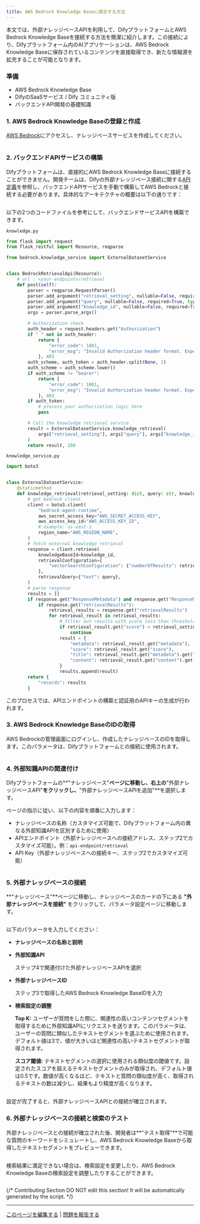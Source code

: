 ```yaml
---
title: AWS Bedrock Knowledge Baseに統合する方法
---
```



本文では、外部ナレッジベースAPIを利用して、DifyプラットフォームとAWS Bedrock Knowledge Baseを接続する方法を簡潔に紹介します。この接続により、Difyプラットフォーム内のAIアプリケーションは、AWS Bedrock Knowledge Baseに保存されているコンテンツを直接取得でき、新たな情報源を拡充することが可能となります。

### 準備

* AWS Bedrock Knowledge Base
* DifyのSaaSサービス / Dify コミュニティ版
* バックエンドAPI開発の基礎知識

### 1. AWS Bedrock Knowledge Baseの登録と作成

[AWS Bedrock](https://aws.amazon.com/bedrock/)にアクセスし、ナレッジベースサービスを作成してください。

<img
src="https://assets-docs.dify.ai/dify-enterprise-mintlify/jp/learn-more/use-cases/1bf24647a5ffeba4accecd1052011980.png"
className="mx-auto"
alt=""
/>

### 2. バックエンドAPIサービスの構築

Difyプラットフォームは、直接的にAWS Bedrock Knowledge Baseに接続することができません。開発チームは、Difyの外部ナレッジベース接続に関する[API定義](/ja-jp/guides/knowledge-base/api-documentation/external-knowledge-api-documentation)を参照し、バックエンドAPIサービスを手動で構築してAWS Bedrockと接続する必要があります。具体的なアーキテクチャの概要は以下の通りです：

<img
src="https://assets-docs.dify.ai/dify-enterprise-mintlify/jp/learn-more/use-cases/c57ce0a77ee668268f53e91497bd5c2b.png"
className="mx-auto"
alt=""
/>

以下の2つのコードファイルを参考にして、バックエンドサービスAPIを構築できます。

`knowledge.py`

```python
from flask import request
from flask_restful import Resource, reqparse

from bedrock.knowledge_service import ExternalDatasetService


class BedrockRetrievalApi(Resource):
    # url : <your-endpoint>/retrieval
    def post(self):
        parser = reqparse.RequestParser()
        parser.add_argument("retrieval_setting", nullable=False, required=True, type=dict, location="json")
        parser.add_argument("query", nullable=False, required=True, type=str,)
        parser.add_argument("knowledge_id", nullable=False, required=True, type=str)
        args = parser.parse_args()

        # Authorization check
        auth_header = request.headers.get("Authorization")
        if " " not in auth_header:
            return {
                "error_code": 1001,
                "error_msg": "Invalid Authorization header format. Expected 'Bearer <api-key>' format."
            }, 403
        auth_scheme, auth_token = auth_header.split(None, 1)
        auth_scheme = auth_scheme.lower()
        if auth_scheme != "bearer":
            return {
                "error_code": 1001,
                "error_msg": "Invalid Authorization header format. Expected 'Bearer <api-key>' format."
            }, 403
        if auth_token:
            # process your authorization logic here
            pass

        # Call the knowledge retrieval service
        result = ExternalDatasetService.knowledge_retrieval(
            args["retrieval_setting"], args["query"], args["knowledge_id"]
        )
        return result, 200
```

`knowledge_service.py`

```python
import boto3


class ExternalDatasetService:
    @staticmethod
    def knowledge_retrieval(retrieval_setting: dict, query: str, knowledge_id: str):
        # get bedrock client
        client = boto3.client(
            "bedrock-agent-runtime",
            aws_secret_access_key="AWS_SECRET_ACCESS_KEY",
            aws_access_key_id="AWS_ACCESS_KEY_ID",
            # example: us-east-1
            region_name="AWS_REGION_NAME",
        )
        # fetch external knowledge retrieval
        response = client.retrieve(
            knowledgeBaseId=knowledge_id,
            retrievalConfiguration={
                "vectorSearchConfiguration": {"numberOfResults": retrieval_setting.get("top_k"), "overrideSearchType": "HYBRID"}
            },
            retrievalQuery={"text": query},
        )
        # parse response
        results = []
        if response.get("ResponseMetadata") and response.get("ResponseMetadata").get("HTTPStatusCode") == 200:
            if response.get("retrievalResults"):
                retrieval_results = response.get("retrievalResults")
                for retrieval_result in retrieval_results:
                    # filter out results with score less than threshold
                    if retrieval_result.get("score") < retrieval_setting.get("score_threshold", .0):
                        continue
                    result = {
                        "metadata": retrieval_result.get("metadata"),
                        "score": retrieval_result.get("score"),
                        "title": retrieval_result.get("metadata").get("x-amz-bedrock-kb-source-uri"),
                        "content": retrieval_result.get("content").get("text"),
                    }
                    results.append(result)
        return {
            "records": results
        }
```

このプロセスでは、APIエンドポイントの構築と認証用のAPIキーの生成が行われます。

### 3. AWS Bedrock Knowledge BaseのIDの取得

AWS Bedrockの管理画面にログインし、作成したナレッジベースのIDを取得します。このパラメータは、Difyプラットフォームとの接続に使用されます。

<img
src="https://assets-docs.dify.ai/dify-enterprise-mintlify/jp/learn-more/use-cases/03fd7e383daf419765bbfd05c3742923.png"
className="mx-auto"
alt=""
/>

### 4. 外部知識APIの関連付け

Difyプラットフォームの**"ナレッジベース"**ページに移動し、右上の**"外部ナレッジベースAPI"**をクリックし、**"外部ナレッジベースAPIを追加"**を選択します。

ページの指示に従い、以下の内容を順番に入力します：

- ナレッジベースの名称（カスタマイズ可能で、Difyプラットフォーム内の異なる外部知識APIを区別するために使用）
- APIエンドポイント（外部ナレッジベースへの接続アドレス、ステップ2でカスタマイズ可能）。例：`api-endpoint/retrieval`
- API Key（外部ナレッジベースへの接続キー、ステップ2でカスタマイズ可能）

<img
src="https://assets-docs.dify.ai/dify-enterprise-mintlify/jp/learn-more/use-cases/4f2ce69f8c59e788beb91303c68db571.png"
className="mx-auto"
alt=""
/>

### 5. 外部ナレッジベースの接続

**"ナレッジベース"**ページに移動し、ナレッジベースのカードの下にある **"外部ナレッジベースを接続"** をクリックして、パラメータ設定ページに移動します。

<img
src="https://assets-docs.dify.ai/dify-enterprise-mintlify/jp/learn-more/use-cases/c3c30c7ed923ee1d7986e92bb35186c6.png"
className="mx-auto"
alt=""
/>

以下のパラメータを入力してください：

* **ナレッジベースの名称と説明**
* **外部知識API**

  ステップ4で関連付けた外部ナレッジベースAPIを選択

* **外部ナレッジベースID**

  ステップ3で取得したAWS Bedrock Knowledge BaseIDを入力

* **検索設定の調整**

  **Top K:** ユーザーが質問をした際に、関連性の高いコンテンツセグメントを取得するために外部知識APIにリクエストを送ります。このパラメータは、ユーザーの質問に類似したテキストセグメントを選ぶために使用されます。デフォルト値は3で、値が大きいほど関連性の高いテキストセグメントが取得されます。

  **スコア閾値:** テキストセグメントの選択に使用される類似度の閾値です。設定されたスコアを超えるテキストセグメントのみが取得され、デフォルト値は0.5です。数値が高くなるほど、テキストと質問の類似度が高く、取得されるテキストの数は減少し、結果もより精度が高くなります。

<img
src="https://assets-docs.dify.ai/dify-enterprise-mintlify/jp/learn-more/use-cases/58c324c08c1c5fc23ab31e04967ae449.png"
className="mx-auto"
alt=""
/>

設定が完了すると、外部ナレッジベースAPIとの接続が確立されます。

### 6. 外部ナレッジベースの接続と検索のテスト

外部ナレッジベースとの接続が確立された後、開発者は**"テスト取得"**で可能な質問のキーワードをシミュレートし、AWS Bedrock Knowledge Baseから取得したテキストセグメントをプレビューできます。

<img
src="https://assets-docs.dify.ai/dify-enterprise-mintlify/jp/learn-more/use-cases/fbc64f060f9fda83847428439b07c247.png"
className="mx-auto"
alt=""
/>

検索結果に満足できない場合は、検索設定を変更したり、AWS Bedrock Knowledge Baseの検索設定を調整したりすることができます。

<img
src="https://assets-docs.dify.ai/dify-enterprise-mintlify/jp/learn-more/use-cases/0984a89e4cf2a1150ec3160da14c656e.png"
className="mx-auto"
alt=""
/>

{/*
Contributing Section
DO NOT edit this section!
It will be automatically generated by the script.
*/}

---

[このページを編集する](https://github.com/langgenius/dify-docs/edit/main/ja-jp/learn-more/use-cases/how-to-connect-aws-bedrock.mdx) | [問題を報告する](https://github.com/langgenius/dify-docs/issues/new?template=docs.yml)

